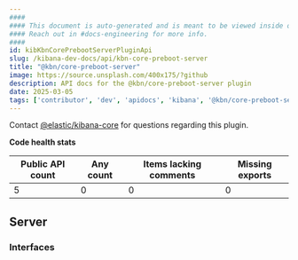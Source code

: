 ```yaml
---
####
#### This document is auto-generated and is meant to be viewed inside our experimental, new docs system.
#### Reach out in #docs-engineering for more info.
####
id: kibKbnCorePrebootServerPluginApi
slug: /kibana-dev-docs/api/kbn-core-preboot-server
title: "@kbn/core-preboot-server"
image: https://source.unsplash.com/400x175/?github
description: API docs for the @kbn/core-preboot-server plugin
date: 2025-03-05
tags: ['contributor', 'dev', 'apidocs', 'kibana', '@kbn/core-preboot-server']
---
```




Contact [@elastic/kibana-core](https://github.com/orgs/elastic/teams/kibana-core) for questions regarding this plugin.

**Code health stats**

| Public API count  | Any count | Items lacking comments | Missing exports |
|-------------------|-----------|------------------------|-----------------|
| 5 | 0 | 0 | 0 |

## Server

### Interfaces
<DocDefinitionList data={kbnCorePrebootServerObj.server.interfaces}/>

